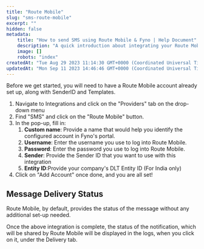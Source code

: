 ```yaml
---
title: "Route Mobile"
slug: "sms-route-mobile"
excerpt: ""
hidden: false
metadata:
    title: "How to send SMS using Route Mobile & Fyno | Help Document"
    description: "A quick introduction about integrating your Route Mobile SMS account into Fyno."
    image: []
    robots: "index"
createdAt: "Tue Aug 29 2023 11:14:30 GMT+0000 (Coordinated Universal Time)"
updatedAt: "Mon Sep 11 2023 14:46:46 GMT+0000 (Coordinated Universal Time)"
---
```


Before we get started, you will need to have a Route Mobile account already set up, along with SenderID and Templates.

1. Navigate to Integrations and click on the "Providers" tab on the drop-down menu
2. Find "SMS" and click on the "Route Mobile" button.
3. In the pop-up, fill in:
    1. **Custom name**: Provide a name that would help you identify the configured account in Fyno's portal.
    2. **Username**: Enter the username you use to log into Route Mobile.
    3. **Password**: Enter the password you use to log into Route Mobile.
    4. **Sender**: Provide the Sender ID that you want to use with this integration
    5. **Entity ID**:Provide your company's DLT Entity ID (For India only)
4. Click on "Add Account" once done, and you are all set!

## Message Delivery Status

Route Mobile, by default, provides the status of the message without any additional set-up needed.

Once the above integration is complete, the status of the notification, which will be shared by Route Mobile will be displayed in the logs, when you click on it, under the Delivery tab.
